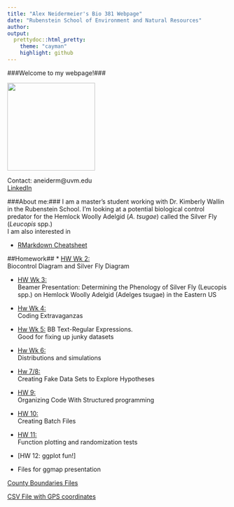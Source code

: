 ```yaml
---
title: "Alex Neidermeier's Bio 381 Webpage"
date: "Rubenstein School of Environment and Natural Resources"
author: 
output: 
  prettydoc::html_pretty:
    theme: "cayman"
    highlight: github
---
```

###Welcome to my webpage!###
<p align="center">
<img src="Zoltar.jpeg" width="200" height="200" />

Contact: aneiderm@uvm.edu \
[LinkedIn](www.linkedin.com/in/alex-neidermeier)


###About me:### 
I am a master's student working with Dr. Kimberly Wallin in the Rubenstein School.  I'm looking at a potential biological control predator for the Hemlock Woolly Adelgid (*A. tsugae*) called the Silver Fly (*Leucopis* spp.)  
I am also interested in 


* [RMarkdown Cheatsheet](https://www.rstudio.com/wp-content/uploads/2015/02/rmarkdown-cheatsheet.pdf) 

##Homework##
* [HW Wk 2:](Graphs_for_wk_2.html) \
  Biocontrol Diagram and Silver Fly Diagram

* [HW Wk 3:](PractivePresentation.pdf) \
Beamer Presentation: Determining the Phenology of Silver Fly (Leucopis spp.) on Hemlock Woolly Adelgid (Adelges tsugae) in the Eastern US

* [Hw Wk 4:](HW4.html) \
 Coding Extravaganzas

* [Hw Wk 5:](HW_5.html)
     BB Text-Regular Expressions. \
     Good for fixing up junky datasets 
    
* [Hw Wk 6:](HW6.html) \
Distributions and simulations

* [Hw 7/8:](HW7.html) \
Creating Fake Data Sets to Explore Hypotheses

* [HW 9:](HW9.html) \
Organizing Code With Structured programming

* [HW 10:](HW10_1.html) \
Creating Batch Files

* [HW 11:](HW11.html) \
Function plotting and randomization tests

* [HW 12: ggplot fun!]

* Files for ggmap presentation \

[County Boundaries Files](County boundaries copy/CountyBoundaries.zip)\

[CSV File with GPS coordinates](GPS_coords.csv)


